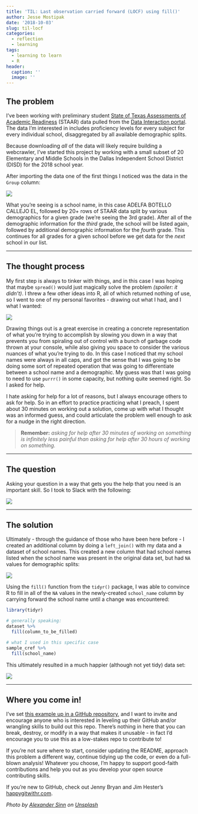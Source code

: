```yaml
---
title: 'TIL: Last observation carried forward (LOCF) using fill()'
author: Jesse Mostipak
date: '2018-10-03'
slug: til-locf
categories: 
  - reflection
  - learning
tags:
  - learning to learn
  - R
header:
  caption: ''
  image: ''
---
```


## The problem

I've been working with preliminary student [State of Texas Assessments of Academic Readiness](https://tea.texas.gov/student.assessment/staar/) (STAAR) data pulled from the [Data Interaction portal](https://txreports.emetric.net/?domain=1&report=1). The data I'm interested in includes proficiency levels for every subject for every individual school, disaggregated by all available demographic splits.

Because downloading _all_ of the data will likely require building a webcrawler, I've started this project by working with a small subset of 20 Elementary and Middle Schools in the Dallas Independent School District (DISD) for the 2018 school year.

After importing the data one of the first things I noticed was the data in the `Group` column:

![](https://i.imgur.com/SEWEVFe.png)

What you're seeing is a school name, in this case ADELFA BOTELLO CALLEJO EL, followed by 20+ rows of STAAR data split by various demographics for a given grade (we're seeing the 3rd grade). After all of the demographic information for the _third_ grade, the school will be listed again, followed by additional demographic information for the _fourth_ grade. This continues for all grades for a given school before we get data for the _next_ school in our list.

***

## The thought process

My first step is always to tinker with things, and in this case I was hoping that maybe `spread()` would just magically solve the problem _(spoiler: it didn't)_. I threw a few other ideas into R, all of which returned nothing of use, so I went to one of my personal favorites - drawing out what I had, and I what I wanted:

![](https://i.imgur.com/TOHGpXN.jpg)

Drawing things out is a great exercise in creating a concrete representation of what you're trying to accomplish by slowing you down in a way that prevents you from spiraling out of control with a bunch of garbage code thrown at your console, while also giving you space to consider the various nuances of what you're trying to do. In this case I noticed that my school names were always in all caps, and got the sense that I was going to be doing some sort of repeated operation that was going to differentiate between a school name and a demographic. My guess was that I was going to need to use `purrr()` in some capacity, but nothing quite seemed right. So I asked for help.

I hate asking for help for a lot of reasons, but I always encourage others to ask for help. So in an effort to practice practicing what I preach, I spent about 30 minutes on working out a solution, come up with what I thought was an informed guess, and could articulate the problem well enough to ask for a nudge in the right direction. 

> **Remember:** _asking for help after 30 minutes of working on something is infinitely less painful than asking for help after 30 hours of working on something._

***

## The question

Asking your question in a way that gets you the help that you need is an important skill. So I took to Slack with the following:

![](https://i.imgur.com/rpQuwhM.png)

***

## The solution

Ultimately - through the guidance of those who have been here before - I created an additional column by doing a `left_join()` with my data and a dataset of school names. This created a new column that had school names listed when the school name was present in the original data set, but had `NA` values for demographic splits: 

![](https://i.imgur.com/nD6nqIT.png)

Using the `fill()` function from the `tidyr()` package, I was able to convince R to fill in all of the `NA` values in the newly-created `school_name` column by carrying forward the school name until a change was encountered:

```r
library(tidyr)

# generally speaking:
dataset %>% 
  fill(column_to_be_filled)

# what I used in this specific case
sample_cref %>% 
  fill(school_name)
```
This ultimately resulted in a much happier (although not yet tidy) data set:

![](https://i.imgur.com/GzOcRdk.png)

***

## Where you come in!

I've set [this example up in a GitHub repository](https://github.com/jmostipak/til_locf_blogpost), and I want to invite and encourage anyone who is interested in leveling up their GitHub and/or wrangling skills to build out this repo. There's nothing in here that you can break, destroy, or modify in a way that makes it unusable - in fact I'd encourage you to use this as a low-stakes repo to contribute to! 

If you're not sure where to start, consider updating the README, approach this problem a different way, continue tidying up the code, or even do a full-blown analysis! Whatever you choose, I'm happy to support good-faith contributions and help you out as you develop your open source contributing skills.

If you're new to GitHub, check out Jenny Bryan and Jim Hester's [happygitwithr.com](http://happygitwithr.com/).

_Photo by <a href="https://unsplash.com/@swimstaralex?utm_source=unsplash&utm_medium=referral&utm_content=creditCopyText">Alexander Sinn</a> on <a href="https://unsplash.com/s/photos/data?utm_source=unsplash&utm_medium=referral&utm_content=creditCopyText">Unsplash</a>_